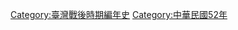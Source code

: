 {{commonscat|1963 in Taiwan}}
{{year in country category|||||台灣|亞洲||}}

[[Category:臺灣戰後時期編年史|Category:臺灣戰後時期編年史]]
[[Category:中華民國52年|Category:中華民國52年]]